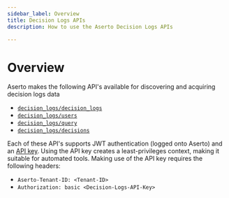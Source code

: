 ```yaml
---
sidebar_label: Overview
title: Decision Logs APIs
description: How to use the Aserto Decision Logs APIs

---
```


# Overview

Aserto makes the following API's available for discovering and acquiring decision logs data
* [`decision_logs/decision_logs`](/docs/decision-logs-guide/api/decision-logs)
* [`decision_logs/users`](/docs/decision-logs-guide/api/users)
* [`decision_logs/query`](/docs/decision-logs-guide/api/query)
* [`decision_logs/decisions`](/docs/decision-logs-guide/api/decisions)

Each of these API's supports JWT authentication (logged onto Aserto) and an
[API key](/docs/decision-logs-guide/console#decision-logs-api-key). Using the API key creates a least-privileges 
context, making it suitable for automated tools. Making use of the API key requires the following headers:
- `Aserto-Tenant-ID: <Tenant-ID>`
- `Authorization: basic <Decision-Logs-API-Key>`
